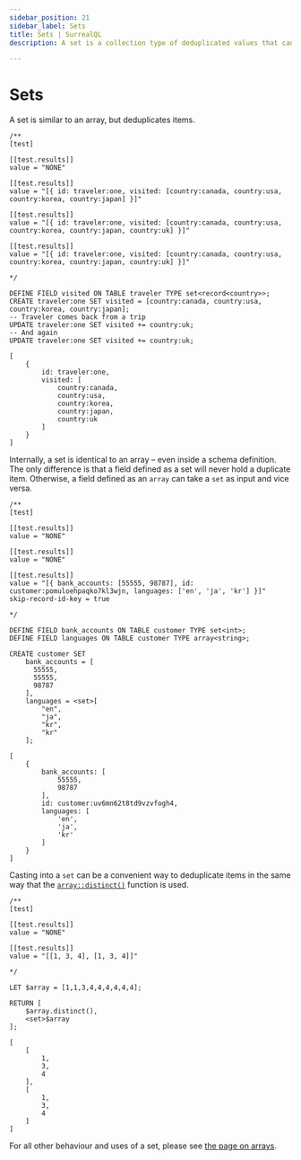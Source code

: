 ```yaml
---
sidebar_position: 21
sidebar_label: Sets
title: Sets | SurrealQL
description: A set is a collection type of deduplicated values that can have a maximum size limit.

---
```


# Sets

A set is similar to an array, but deduplicates items.

```surql
/**
[test]

[[test.results]]
value = "NONE"

[[test.results]]
value = "[{ id: traveler:one, visited: [country:canada, country:usa, country:korea, country:japan] }]"

[[test.results]]
value = "[{ id: traveler:one, visited: [country:canada, country:usa, country:korea, country:japan, country:uk] }]"

[[test.results]]
value = "[{ id: traveler:one, visited: [country:canada, country:usa, country:korea, country:japan, country:uk] }]"

*/

DEFINE FIELD visited ON TABLE traveler TYPE set<record<country>>;
CREATE traveler:one SET visited = [country:canada, country:usa, country:korea, country:japan];
-- Traveler comes back from a trip
UPDATE traveler:one SET visited += country:uk;
-- And again
UPDATE traveler:one SET visited += country:uk;
```

```surql title="Response"
[
	{
		id: traveler:one,
		visited: [
			country:canada,
			country:usa,
			country:korea,
			country:japan,
			country:uk
		]
	}
]
```

Internally, a set is identical to an array – even inside a schema definition. The only difference is that a field defined as a set will never hold a duplicate item. Otherwise, a field defined as an `array` can take a `set` as input and vice versa.

```surql
/**
[test]

[[test.results]]
value = "NONE"

[[test.results]]
value = "NONE"

[[test.results]]
value = "[{ bank_accounts: [55555, 98787], id: customer:pomuloehpaqko7kl3wjn, languages: ['en', 'ja', 'kr'] }]"
skip-record-id-key = true

*/

DEFINE FIELD bank_accounts ON TABLE customer TYPE set<int>;
DEFINE FIELD languages ON TABLE customer TYPE array<string>;

CREATE customer SET
    bank_accounts = [
      55555,
      55555,
      98787
    ],
    languages = <set>[
        "en",
        "ja",
        "kr",
        "kr"
    ];
```

```surql title="Output"
[
	{
		bank_accounts: [
			55555,
			98787
		],
		id: customer:uv6mn62t8td9vzvfogh4,
		languages: [
			'en',
			'ja',
			'kr'
		]
	}
]
```

Casting into a `set` can be a convenient way to deduplicate items in the same way that the [`array::distinct()`](/docs/surrealql/functions/database/array#arraydistinct) function is used.

```surql
/**
[test]

[[test.results]]
value = "NONE"

[[test.results]]
value = "[[1, 3, 4], [1, 3, 4]]"

*/

LET $array = [1,1,3,4,4,4,4,4,4];

RETURN [
    $array.distinct(),
    <set>$array
];
```

```surql title="Output"
[
	[
		1,
		3,
		4
	],
	[
		1,
		3,
		4
	]
]
```

For all other behaviour and uses of a set, please see [the page on arrays](/docs/surrealql/datamodel/arrays).
